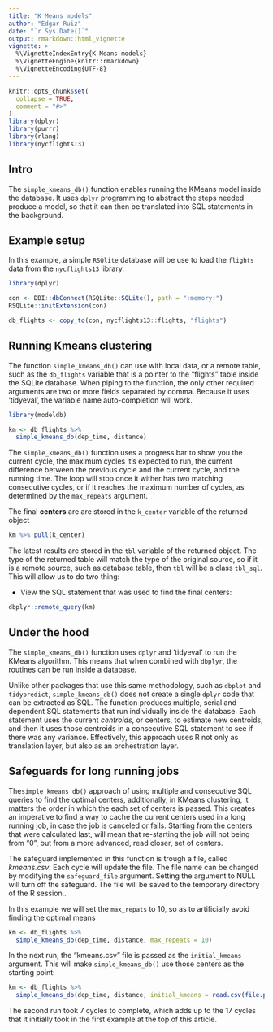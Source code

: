 ```yaml
---
title: "K Means models"
author: "Edgar Ruiz"
date: "`r Sys.Date()`"
output: rmarkdown::html_vignette
vignette: >
  %\VignetteIndexEntry{K Means models}
  %\VignetteEngine{knitr::rmarkdown}
  %\VignetteEncoding{UTF-8}
---
```


```r
knitr::opts_chunk$set(
  collapse = TRUE,
  comment = "#>"
)
library(dplyr)
library(purrr)
library(rlang)
library(nycflights13)
```

## Intro

The `simple_kmeans_db()` function enables running the KMeans model inside the database.  It uses `dplyr` programming to abstract the steps needed produce a model, so that it can then be translated into SQL statements in the background.

## Example setup

In this example, a simple `RSQlite` database will be use to load the `flights` data from the `nycflights13` library.

```r
library(dplyr)

con <- DBI::dbConnect(RSQLite::SQLite(), path = ":memory:")
RSQLite::initExtension(con)

db_flights <- copy_to(con, nycflights13::flights, "flights")
```

## Running Kmeans clustering

The function `simple_kmeans_db()` can use with local data, or a remote table, such as the `db_flights` variable that is a pointer to the "flights" table inside the SQLite database.  When piping to the function, the only other required arguments are two or more fields separated by comma.  Because it uses 'tidyeval', the variable name auto-completion will work.

```r
library(modeldb)

km <- db_flights %>%
  simple_kmeans_db(dep_time, distance)
```

The `simple_kmeans_db()` function uses a progress bar to show you the current cycle, the maximum cycles it's expected to run, the current difference between the previous cycle and the current cycle, and the running time.  The loop will stop once it wither has two matching consecutive cycles, or if it reaches the maximum number of cycles, as determined by the `max_repeats` argument.

The final **centers** are are stored in the `k_center` variable of the returned object
```r
km %>% pull(k_center)
```

The latest results are stored in the `tbl` variable of the returned object.  The type of the returned table will match the type of the original source, so if it is a remote source, such as database table, then `tbl` will be a class `tbl_sql`.  This will allow us to do two thing:

- View the SQL statement that was used to find the final centers:
```r
dbplyr::remote_query(km)
```

## Under the hood

The `simple_kmeans_db()` function uses `dplyr` and 'tidyeval' to run the KMeans algorithm.  This means that when combined with `dbplyr`, the routines can be run inside a database.  

Unlike other packages that use this same methodology, such as `dbplot` and `tidypredict`, `simple_kmeans_db()` does not create a single `dplyr` code that can be extracted as SQL.  The function produces multiple, serial and dependent SQL statements that run individually inside the database. Each statement uses the current *centroids*, or centers, to estimate new centroids, and then it uses those centroids in a consecutive SQL statement to see if there was any variance.  Effectively, this approach uses R not only as translation layer, but also as an orchestration layer.

## Safeguards for long running jobs

The`simple_kmeans_db()` approach of using multiple and consecutive SQL queries to find the optimal centers, additionally, in KMeans clustering, it matters the order in which the each set of centers is passed.  This creates an imperative to find a way to cache the current centers used in a long running job, in case the job is canceled or fails.  Starting from the centers that were calculated last, will mean that re-starting the job will not being from "0", but from a more advanced, read closer, set of centers.  

The safeguard implemented in this function is trough a file, called *kmeans.csv*.  Each cycle will update the file.  The file name can be changed by modifying the `safeguard_file` argument. Setting the argument to NULL will turn off the safeguard.  The file will be saved to the temporary directory of the R session.. 

In this example we will set the `max_repats` to 10, so as to artificially avoid finding the optimal means
```r
km <- db_flights %>%
  simple_kmeans_db(dep_time, distance, max_repeats = 10)
```

In the next run, the "kmeans.csv" file is passed as the `initial_kmeans` argument.  This will make `simple_kmeans_db()` use those centers as the starting point:

```r
km <- db_flights %>%
  simple_kmeans_db(dep_time, distance, initial_kmeans = read.csv(file.path(tempdir(), "kmeans.csv")))
```

The second run took 7 cycles to complete, which adds up to the 17 cycles that it initially took in the first example at the top of this article.

